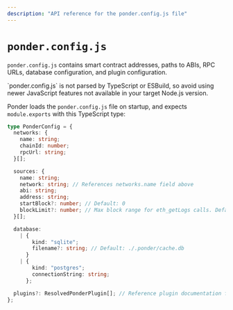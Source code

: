 ```yaml
---
description: "API reference for the ponder.config.js file"
---
```



# `ponder.config.js`

`ponder.config.js` contains smart contract addresses, paths to ABIs, RPC URLs, database configuration, and plugin configuration.

<Callout type="warning">
  `ponder.config.js` is not parsed by TypeScript or ESBuild, so avoid using
  newer JavaScript features not available in your target Node.js version.
</Callout>

Ponder loads the `ponder.config.js` file on startup, and expects `module.exports` with this TypeScript type:

```ts filename="PonderConfig.d.ts"
type PonderConfig = {
  networks: {
    name: string;
    chainId: number;
    rpcUrl: string;
  }[];

  sources: {
    name: string;
    network: string; // References networks.name field above
    abi: string;
    address: string;
    startBlock?: number; // Default: 0
    blockLimit?: number; // Max block range for eth_getLogs calls. Default: 50
  }[];

  database:
    | {
        kind: "sqlite";
        filename?: string; // Default: ./.ponder/cache.db
      }
    | {
        kind: "postgres";
        connectionString: string;
      };

  plugins?: ResolvedPonderPlugin[]; // Reference plugin documentation for details
};
```
